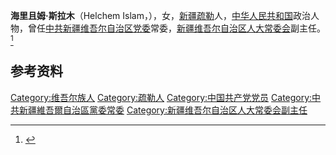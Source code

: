 '''海里且姆·斯拉木'''（Helchem Islam，{{bd|1945年|12月|}}），女，[[新疆|新疆]][[疏勒|疏勒]]人，[[中华人民共和国|中华人民共和国]]政治人物，曾任[[中共新疆维吾尔自治区党委|中共新疆维吾尔自治区党委]]常委，[[新疆维吾尔自治区人大常委会|新疆维吾尔自治区人大常委会]]副主任。<ref>{{Cite book|title=中华人民共和国职官志|author=何虎生, 李耀东, 向常福主编|publisher=中国社会出版社|year=2003|isbn=9787800883934|location=北京|pages=}}</ref>

== 参考资料 ==
{{reflist}}

{{中国人物小作品}}

{{Authority control}}
{{DEFAULTSORT:S}}
[[Category:维吾尔族人|Category:维吾尔族人]]
[[Category:疏勒人|Category:疏勒人]]
[[Category:中国共产党党员|Category:中国共产党党员]]
[[Category:中共新疆維吾爾自治區黨委常委|Category:中共新疆維吾爾自治區黨委常委]]
[[Category:新疆维吾尔自治区人大常委会副主任|Category:新疆维吾尔自治区人大常委会副主任]]